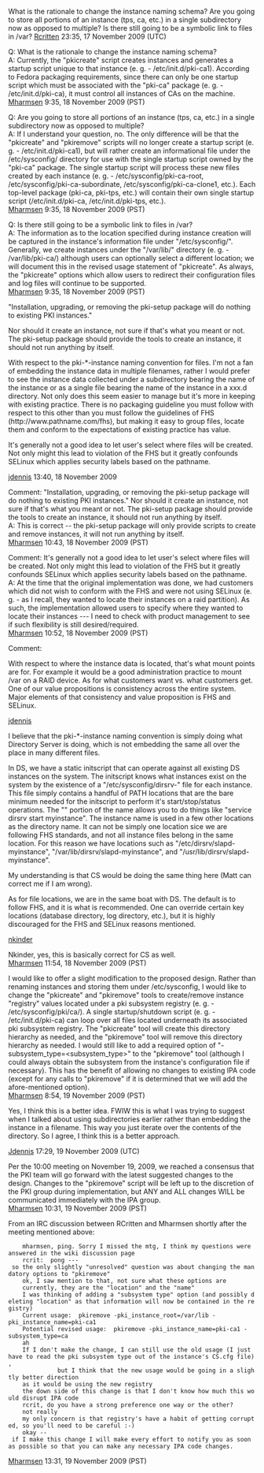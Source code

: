 What is the rationale to change the instance naming schema? Are you going to store all portions of an instance (tps, ca, etc.) in a single subdirectory now as opposed to multiple? Is there still going to be a symbolic link to files in /var?
[[User:Rcritten|Rcritten]] 23:35, 17 November 2009 (UTC)

Q: What is the rationale to change the instance naming schema?<br>
A: Currently, the "pkicreate" script creates instances and generates a startup script unique to that instance (e. g. - /etc/init.d/pki-ca1).  According to Fedora packaging requirements, since there can only be one startup script which must be associated with the "pki-ca" package (e. g. - /etc/init.d/pki-ca), it must control all instances of CAs on the machine.<br>
[[User:Mharmsen|Mharmsen]] 9:35, 18 November 2009 (PST)

Q: Are you going to store all portions of an instance (tps, ca, etc.) in a single subdirectory now as opposed to multiple?<br>
A: If I understand your question, no.  The only difference will be that the "pkicreate" and "pkiremove" scripts will no longer create a startup script (e. g. - /etc/init.d/pki-ca1), but will rather create an informational file under the /etc/sysconfig/ directory for use with the single startup script owned by the "pki-ca" package.  The single startup script will process these new files created by each instance (e. g. - /etc/sysconfig/pki-ca-root, /etc/sysconfig/pki-ca-subordinate, /etc/sysconfig/pki-ca-clone1, etc.).  Each top-level package (pki-ca, pki-tps, etc.) will contain their own single startup script (/etc/init.d/pki-ca, /etc/init.d/pki-tps, etc.).<br>
[[User:Mharmsen|Mharmsen]] 9:35, 18 November 2009 (PST)

Q: Is there still going to be a symbolic link to files in /var?<br>
A: The information as to the location specified during instance creation will be captured in the instance's information file under "/etc/sysconfig/".  Generally, we create instances under the "/var/lib/" directory (e. g. - /var/lib/pki-ca/) although users can optionally select a different location; we will document this in the revised usage statement of "pkicreate".  As always, the "pkicreate" options which allow users to redirect their configuration files and log files will continue to be supported.<br>
[[User:Mharmsen|Mharmsen]] 9:35, 18 November 2009 (PST)

"Installation, upgrading, or removing the pki-setup package will do nothing to existing PKI instances."

Nor should it create an instance, not sure if that's what you meant or not. The pki-setup package should provide the tools to create an instance, it should not run anything by itself.

With respect to the pki-*-instance naming convention for files. I'm not a fan of embedding the instance data in multiple filenames, rather I would prefer to see the instance data collected under a subdirectory bearing the name of the instance or as a single file bearing the name of the instance in a xxx.d directory. Not only does this seem easier to manage but it's more in keeping with existing practice. There is no packaging guideline you must follow with respect to this other than you must follow the guidelines of FHS (http://www.pathname.com/fhs), but making it easy to group files, locate them and conform to the expectations of existing practice has value.

It's generally not a good idea to let user's select where files will be created. Not only might this lead to violation of the FHS but it greatly confounds SELinux which applies security labels based on the pathname.

[[User:Jdennis|jdennis]] 13:40, 18 November 2009

Comment: "Installation, upgrading, or removing the pki-setup package will do nothing to existing PKI instances." Nor should it create an instance, not sure if that's what you meant or not. The pki-setup package should provide the tools to create an instance, it should not run anything by itself.<br>
A: This is correct -- the pki-setup package will only provide scripts to create and remove instances, it will not run anything by itself.<br>
[[User:Mharmsen|Mharmsen]] 10:43, 18 November 2009 (PST)

Comment: It's generally not a good idea to let user's select where files will be created. Not only might this lead to violation of the FHS but it greatly confounds SELinux which applies security labels based on the pathname.<br>
A: At the time that the original implementation was done, we had customers which did not wish to conform with the FHS and were not using SELinux (e. g. - as I recall, they wanted to locate their instances on a raid partition).   As such, the implementation allowed users to specify where they wanted to locate their instances --- I need to check with product management to see if such flexibility is still desired/required.<br>
[[User:Mharmsen|Mharmsen]] 10:52, 18 November 2009 (PST)

Comment:

With respect to where the instance data is located, that's what mount points are for. For example it would be a good administration practice to mount /var on a RAID device. As for what customers want vs. what customers get. One of our value propositions is consistency across the entire system. Major elements of that consistency and value proposition is FHS and SELinux.

[[User:Jdennis|jdennis]]

I believe that the pki-*-instance naming convention is simply doing what Directory Server is doing, which is not embedding the same all over the place in many different files.  

In DS, we have a static initscript that can operate against all existing DS instances on the system.  The initscript knows what instances exist on the system by the existence of a "/etc/sysconfig/dirsrv-<instance>" file for each instance.  This file simply contains a handful of PATH locations that are the bare minimum needed for the initscript to perform it's start/stop/status operations.  The "<instance>" portion of the name allows you to do things like "service dirsrv start myinstance".  The instance name is used in a few other locations as the directory name.  It can not be simply one location sice we are following FHS standards, and not all instance files belong in the same location.  For this reason we have locations such as "/etc/dirsrv/slapd-myinstance", "/var/lib/dirsrv/slapd-myinstance", and "/usr/lib/dirsrv/slapd-myinstance".

My understanding is that CS would be doing the same thing here (Matt can correct me if I am wrong).

As for file locations, we are in the same boat with DS.  The default is to follow FHS, and it is what is recommended.  One can override certain key locations (database directory, log directory, etc.), but it is highly discouraged for the FHS and SELinux reasons mentioned.

[[User:nkinder|nkinder]]

Nkinder, yes, this is basically correct for CS as well.<br>
[[User:Mharmsen|Mharmsen]] 11:54, 18 November 2009 (PST)

I would like to offer a slight modification to the proposed design.  Rather than renaming instances and storing them under /etc/sysconfig, I would like to change the "pkicreate" and "pkiremove" tools to create/remove instance "registry" values located under a pki subsystem registry (e. g. - /etc/sysconfig/pki/ca/).  A single startup/shutdown script (e. g. - /etc/init.d/pki-ca) can loop over all files located underneath its associated pki subsystem registry.  The "pkicreate" tool will create this directory hierarchy as needed, and the "pkiremove" tool will remove this directory hierarchy as needed. I would still like to add a required option of "-subsystem_type=&lt;subsystem_type&gt;" to the "pkiremove" tool (although I could always obtain the subsystem from the instance's configuration file if necessary). This has the benefit of allowing no changes to existing IPA code (except for any calls to "pkiremove" if it is determined that we will add the afore-mentioned option).<br>
[[User:Mharmsen|Mharmsen]] 8:54, 19 November 2009 (PST)

Yes, I think this is a better idea. FWIW this is what I was trying to suggest when I talked about using subdirectories earlier rather than embedding the instance in a filename. This way you just iterate over the contents of the directory. So I agree, I think this is a better approach.

[[User:Jdennis|Jdennis]] 17:29, 19 November 2009 (UTC)

Per the 10:00 meeting on November 19, 2009, we reached a consensus that the PKI team will go forward with the latest suggested changes to the design.  Changes to the "pkiremove" script will be left up to the discretion of the PKI group during implementation, but ANY and ALL changes WILL be communicated immediately with the IPA group.<br>
[[User:Mharmsen|Mharmsen]] 10:31, 19 November 2009 (PST)

From an IRC discussion between RCritten and Mharmsen shortly after the meeting mentioned above:

    <rcrit> mharmsen, ping. Sorry I missed the mtg, I think my questions were answered in the wiki discussion page
    <mharmsen> rcrit:  pong --- so the only slightly "unresolved" question was about changing the mandatory options to "pkiremove"
    <rcrit> ok, I saw mention to that, not sure what these options are
    <mharmsen> currently, they are the "location" and the "name"
    <mharmsen> I was thinking of adding a "subsystem type" option (and possibly deleting "location" as that information will now be contained in the registry)
    <mharmsen> Current usage:  pkiremove -pki_instance_root=/var/lib -pki_instance_name=pki-ca1
    <mharmsen> Potential revised usage:  pkiremove -pki_instance_name=pki-ca1 -subsystem_type=ca
    <rcrit> ah
    <mharmsen> If I don't make the change, I can still use the old usage (I just have to read the pki subsystem type out of the instance's CS.cfg file),
               but I think that the new usage would be going in a slightly better direction
    <mharmsen> as it would be using the new registry
    <mharmsen> the down side of this change is that I don't know how much this would disrupt IPA code
    <mharmsen> rcrit, do you have a strong preference one way or the other?
    <rcrit> not really
    <rcrit> my only concern is that registry's have a habit of getting corrupted, so you'll need to be careful :-)
    <mharmsen> okay -- if I make this change I will make every effort to notify you as soon as possible so that you can make any necessary IPA code changes.

[[User:Mharmsen|Mharmsen]] 13:31, 19 November 2009 (PST)
